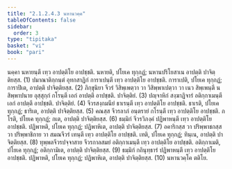 ```yaml
---
title: "2.1.2.4.3 นหานวคฺค"
tableOfContents: false
sidebar:
  order: 3
type: "tipitaka"
basket: "vi"
book: "pari"
---
```



<DynamicBreadcrumb />

<Division number="233" book="pari">

<Paragraph number="899" book="pari">
นคฺคา นหายนฺตี เทฺว อาปตฺติโย อาปชฺชติ. นหายติ, ปโยเค ทุกฺกฏํ; นหานปริโยสาเน อาปตฺติ ปาจิตฺติยสฺส. (1)
</Paragraph>

<Paragraph number="900" book="pari">
ปมาณาติกฺกนฺตํ อุทกสาฏิกํ การาเปนฺตี เทฺว อาปตฺติโย อาปชฺชติ. การาเปติ, ปโยเค ทุกฺกฏํ; การาปิเต, อาปตฺติ ปาจิตฺติยสฺส. (2)
</Paragraph>

<Paragraph number="901" book="pari">
ภิกฺขุนิยา จีวรํ วิสิพฺเพตฺวา วา วิสิพฺพาเปตฺวา วา เนว สิพฺเพนฺตี น สิพฺพาปนาย อุสฺสุกฺกํ กโรนฺตี เอกํ อาปตฺตึ อาปชฺชติ. ปาจิตฺติยํ. (3)
</Paragraph>

<Paragraph number="902" book="pari">
ปญฺจาหิกํ สงฺฆาฏิจารํ อติกฺกาเมนฺตี เอกํ อาปตฺตึ อาปชฺชติ. ปาจิตฺติยํ. (4)
</Paragraph>

<Paragraph number="903" book="pari">
จีวรสงฺกมนียํ ธาเรนฺตี เทฺว อาปตฺติโย อาปชฺชติ. ธาเรติ, ปโยเค ทุกฺกฏํ; ธาริเต, อาปตฺติ ปาจิตฺติยสฺส. (5)
</Paragraph>

<Paragraph number="904" book="pari">
คณสฺส จีวรลาภํ อนฺตรายํ กโรนฺตี เทฺว อาปตฺติโย อาปชฺชติ. กโรติ, ปโยเค ทุกฺกฏํ; กเต, อาปตฺติ ปาจิตฺติยสฺส. (6)
</Paragraph>

<Paragraph number="905" book="pari">
ธมฺมิกํ จีวรวิภงฺคํ ปฏิพาหนฺตี เทฺว อาปตฺติโย อาปชฺชติ. ปฏิพาหติ, ปโยเค ทุกฺกฏํ; ปฏิพาหิเต, อาปตฺติ ปาจิตฺติยสฺส. (7)
</Paragraph>

<Paragraph number="906" book="pari">
อคาริกสฺส วา ปริพฺพาชกสฺส วา ปริพฺพาชิกาย วา สมณจีวรํ เทนฺตี เทฺว อาปตฺติโย อาปชฺชติ. เทติ, ปโยเค ทุกฺกฏํ; ทินฺเน, อาปตฺติ ปาจิตฺติยสฺส. (8)
</Paragraph>

<Paragraph number="907" book="pari">
ทุพฺพลจีวรปจฺจาสาย จีวรกาลสมยํ อติกฺกาเมนฺตี เทฺว อาปตฺติโย อาปชฺชติ. อติกฺกาเมติ, ปโยเค ทุกฺกฏํ; อติกฺกามิเต, อาปตฺติ ปาจิตฺติยสฺส. (9)
</Paragraph>

<Paragraph number="908" book="pari">
ธมฺมิกํ กถินุทฺธารํ ปฏิพาหนฺตี เทฺว อาปตฺติโย อาปชฺชติ. ปฏิพาหติ, ปโยเค ทุกฺกฏํ; ปฏิพาหิเต, อาปตฺติ ปาจิตฺติยสฺส. (10)

</Paragraph>
</Division>

<Paragraph number="909" type="center" book="pari">
นหานวคฺโค ตติโย.
</Paragraph>